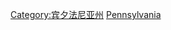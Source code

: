 {{Commonscat|Politics of Pennsylvania}}

[[Category:宾夕法尼亚州|Category:宾夕法尼亚州]]
[[Category:美國各州政治|Pennsylvania]]